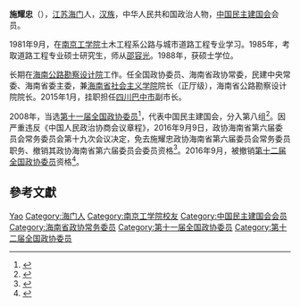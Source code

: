'''施耀忠'''（{{bd|1963年|7月|}}），[[江苏|江苏]][[海门|海门]]人，[[汉族|汉族]]，中华人民共和国政治人物，[[中国民主建国会|中国民主建国会]]会员。

1981年9月，在[[南京工学院|南京工学院]]土木工程系公路与城市道路工程专业学习。1985年，考取道路工程专业硕士研究生，师从[[邵容光|邵容光]]。1988年，获硕士学位。

长期在[[海南公路勘察设计院|海南公路勘察设计院]]工作。任全国政协委员、海南省政协常委，民建中央常委、海南省委主委，兼[[海南省社会主义学院|海南省社会主义学院]]院长（正厅级），海南省公路勘察设计院院长。2015年1月，挂职担任[[四川|四川]][[巴中市|巴中市]]副市长。

2008年，当选[[第十一届全国政协委员|第十一届全国政协委员]]<ref>{{cite news|title=第十一届全国政协委员名单|url=http://www.indaa.com.cn/zt/2009qglh/zxzs/200903/t20090303_127573.html|accessdate=2013-04-09|newspaper=新华社北京1月25日电 中国人民政治协商会议第十一届全国委员会委员名单(共2237人，2008年1月25日政协第十届全国委员会常务委员会第二十次会议通过)|date=2008年1月25日|deadurl=yes|archiveurl=https://web.archive.org/web/20130928014403/http://www.indaa.com.cn/zt/2009qglh/zxzs/200903/t20090303_127573.html|archivedate=2013年9月28日|df=}}</ref>，代表中国民主建国会，分入第八组<ref>{{cite news|title=全国政协信息-施耀忠|url=http://www.cppcc.gov.cn/CMS/wylibary/showJcwyxtInfoWylibary.action?tabJcwyxt.guid=11W0002680&wytype=wjwy|accessdate=2013-04-11|newspaper=全国政协委员会|archive-date=2019-06-12|archive-url=https://web.archive.org/web/20190612200810/http://www.cppcc.gov.cn/CMS/wylibary/showJcwyxtInfoWylibary.action?tabJcwyxt.guid=11W0002680&wytype=wjwy|dead-url=no}}</ref>。因严重违反《中国人民政治协商会议章程》，2016年9月9日，政协海南省第六届委员会常务委员会第十九次会议决定，免去施耀忠政协海南省第六届委员会常务委员职务、撤销其政协海南省第六届委员会委员资格<ref>{{cite news|title = 因严重违反政协章程，民建海南主委施耀忠被撤省政协委员资格|url = http://www.thepaper.cn/newsDetail_forward_1526871|accessdate = 2016-09-10|publisher = 澎湃新闻|archive-date = 2019-06-10|archive-url = https://web.archive.org/web/20190610151114/http://www.thepaper.cn/newsDetail_forward_1526871|dead-url = no}}</ref>。2016年9月，被撤销[[第十二届全国政协委员|第十二届全国政协委员]]资格<ref>{{cite web|url=http://www.thepaper.cn/newsDetail_forward_1553338|title=刘鹏、耿惠昌、蔡赴朝增补为第十二届全国政协委员|publisher=澎湃新闻|accessdate=2016-11-01|archive-date=2016-11-02|archive-url=https://web.archive.org/web/20161102065856/http://www.thepaper.cn/newsDetail_forward_1553338|dead-url=no}}</ref>。

== 參考文獻 ==
{{reflist}}

{{中国民主建国会第十届中央委员会}}
{{中共十八大以来的反腐败工作}}

{{Authority control}}
{{DEFAULTSORT:Shi施}}
[[Category:施姓|Yao]]
[[Category:海门人|Category:海门人]]
[[Category:南京工学院校友|Category:南京工学院校友]]
[[Category:中国民主建国会会员|Category:中国民主建国会会员]]
[[Category:海南省政协常务委员|Category:海南省政协常务委员]]
[[Category:第十一届全国政协委员|Category:第十一届全国政协委员]]
[[Category:第十二届全国政协委员|Category:第十二届全国政协委员]]
